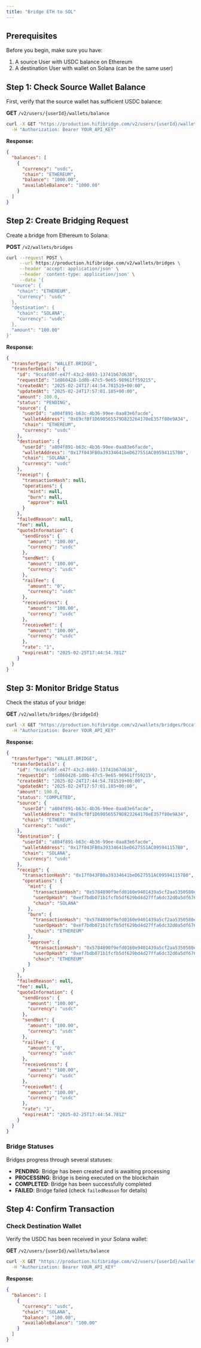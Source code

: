 ```yaml
---
title: "Bridge ETH to SOL"
---
```


## Prerequisites

Before you begin, make sure you have:

1. A source User with USDC balance on Ethereum
2. A destination User with wallet on Solana (can be the same user)

## Step 1: Check Source Wallet Balance

First, verify that the source wallet has sufficient USDC balance:

**GET** `/v2/users/{userId}/wallets/balance`

```bash
curl -X GET "https://production.hifibridge.com/v2/users/{userId}/wallets/balance?chain=ETHEREUM&currency=usdc" \
  -H "Authorization: Bearer YOUR_API_KEY"
```

**Response:**

```json
{
  "balances": [
    {
      "currency": "usdc",
      "chain": "ETHEREUM",
      "balance": "1000.00",
      "availableBalance": "1000.00"
    }
  ]
}
```

## Step 2: Create Bridging Request

Create a bridge from Ethereum to Solana:

**POST** `/v2/wallets/bridges`

```bash
curl --request POST \
     --url https://production.hifibridge.com/v2/wallets/bridges \
     --header 'accept: application/json' \
     --header 'content-type: application/json' \
     --data '{
  "source": {
    "chain": "ETHEREUM",
    "currency": "usdc"
  },
  "destination": {
    "chain": "SOLANA",
    "currency": "usdc"
  },
  "amount": "100.00"
}'
```

**Response:**

```json
{
  "transferType": "WALLET.BRIDGE",
  "transferDetails": {
    "id": "9ccafd0f-e47f-43c2-8693-13741b67d638",
    "requestId": "1d860428-1d0b-47c5-9e65-98961ff59215",
    "createdAt": "2025-02-24T17:44:54.781519+00:00",
    "updatedAt": "2025-02-24T17:57:01.185+00:00",
    "amount": 100.0,
    "status": "PENDING",
    "source": {
      "userId": "a804f891-b63c-4b36-99ee-0aa83e6facde",
      "walletAddress": "0xE9cfBf1D690565579D823264170eE357f80e9A34",
      "chain": "ETHEREUM",
      "currency": "usdc"
    },
    "destination": {
      "userId": "a804f891-b63c-4b36-99ee-0aa83e6facde",
      "walletAddress": "0x17f043FB0a39334641beD627551AC095941157B0",
      "chain": "SOLANA",
      "currency": "usdc"
    },
    "receipt": {
      "transactionHash": null,
      "operations": {
        "mint": null,
        "burn": null,
        "approve": null
      }
    },
    "failedReason": null,
    "fee": null,
    "quoteInformation": {
      "sendGross": {
        "amount": "100.00",
        "currency": "usdc"
      },
      "sendNet": {
        "amount": "100.00",
        "currency": "usdc"
      },
      "railFee": {
        "amount": "0",
        "currency": "usdc"
      },
      "receiveGross": {
        "amount": "100.00",
        "currency": "usdc"
      },
      "receiveNet": {
        "amount": "100.00",
        "currency": "usdc"
      },
      "rate": "1",
      "expiresAt": "2025-02-25T17:44:54.781Z"
    }
  }
}
```

## Step 3: Monitor Bridge Status

Check the status of your bridge:

**GET** `/v2/wallets/bridges/{bridgeId}`

```bash
curl -X GET "https://production.hifibridge.com/v2/wallets/bridges/9ccafd0f-e47f-43c2-8693-13741b67d638" \
  -H "Authorization: Bearer YOUR_API_KEY"
```

**Response:**

```json
{
  "transferType": "WALLET.BRIDGE",
  "transferDetails": {
    "id": "9ccafd0f-e47f-43c2-8693-13741b67d638",
    "requestId": "1d860428-1d0b-47c5-9e65-98961ff59215",
    "createdAt": "2025-02-24T17:44:54.781519+00:00",
    "updatedAt": "2025-02-24T17:57:01.185+00:00",
    "amount": 100.0,
    "status": "COMPLETED",
    "source": {
      "userId": "a804f891-b63c-4b36-99ee-0aa83e6facde",
      "walletAddress": "0xE9cfBf1D690565579D823264170eE357f80e9A34",
      "chain": "ETHEREUM",
      "currency": "usdc"
    },
    "destination": {
      "userId": "a804f891-b63c-4b36-99ee-0aa83e6facde",
      "walletAddress": "0x17f043FB0a39334641beD627551AC095941157B0",
      "chain": "SOLANA",
      "currency": "usdc"
    },
    "receipt": {
      "transactionHash": "0x17f043FB0a39334641beD627551AC095941157B0",
      "operations": {
        "mint": {
          "transactionHash": "0x5784890f9efd0160e9401439a5cf2aa5350580ecf48f9ca2af617338ae089e53",
          "userOpHash": "0xef7bdb071b1fcfb5df629bd4d27ffa6dc32d0a5df676f26fb8c25311df1185ac",
          "chain": "SOLANA"
        },
        "burn": {
          "transactionHash": "0x5784890f9efd0160e9401439a5cf2aa5350580ecf48f9ca2af617338ae089e53",
          "userOpHash": "0xef7bdb071b1fcfb5df629bd4d27ffa6dc32d0a5df676f26fb8c25311df1185ac",
          "chain": "ETHEREUM"
        },
        "approve": {
          "transactionHash": "0x5784890f9efd0160e9401439a5cf2aa5350580ecf48f9ca2af617338ae089e53",
          "userOpHash": "0xef7bdb071b1fcfb5df629bd4d27ffa6dc32d0a5df676f26fb8c25311df1185ac",
          "chain": "ETHEREUM"
        }
      }
    },
    "failedReason": null,
    "fee": null,
    "quoteInformation": {
      "sendGross": {
        "amount": "100.00",
        "currency": "usdc"
      },
      "sendNet": {
        "amount": "100.00",
        "currency": "usdc"
      },
      "railFee": {
        "amount": "0",
        "currency": "usdc"
      },
      "receiveGross": {
        "amount": "100.00",
        "currency": "usdc"
      },
      "receiveNet": {
        "amount": "100.00",
        "currency": "usdc"
      },
      "rate": "1",
      "expiresAt": "2025-02-25T17:44:54.781Z"
    }
  }
}
```

### Bridge Statuses

Bridges progress through several statuses:

- **PENDING**: Bridge has been created and is awaiting processing
- **PROCESSING**: Bridge is being executed on the blockchain
- **COMPLETED**: Bridge has been successfully completed
- **FAILED**: Bridge failed (check `failedReason` for details)

## Step 4: Confirm Transaction

### Check Destination Wallet

Verify the USDC has been received in your Solana wallet:

**GET** `/v2/users/{userId}/wallets/balance`

```bash
curl -X GET "https://production.hifibridge.com/v2/users/{userId}/wallets/balance?chain=SOLANA&currency=usdc" \
  -H "Authorization: Bearer YOUR_API_KEY"
```

**Response:**

```json
{
  "balances": [
    {
      "currency": "usdc",
      "chain": "SOLANA",
      "balance": "100.00",
      "availableBalance": "100.00"
    }
  ]
}
```
